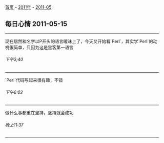 

[[../../../index|首页]] - [[../index|2011年]] - [[index|2011-05]]
==每日心情 2011-05-15==
----
现在居然和名字以P开头的语言暧昧上了，今天又开始看`Perl`，其实学`Perl`的动机很简单，只因为这是黑客第一语言
======下午3;40======
----
`Perl`代码写起来很有趣，不错
======下午6:02======
----
做什么事都重在坚持，坚持就会成功
======晚上11:37======
----
